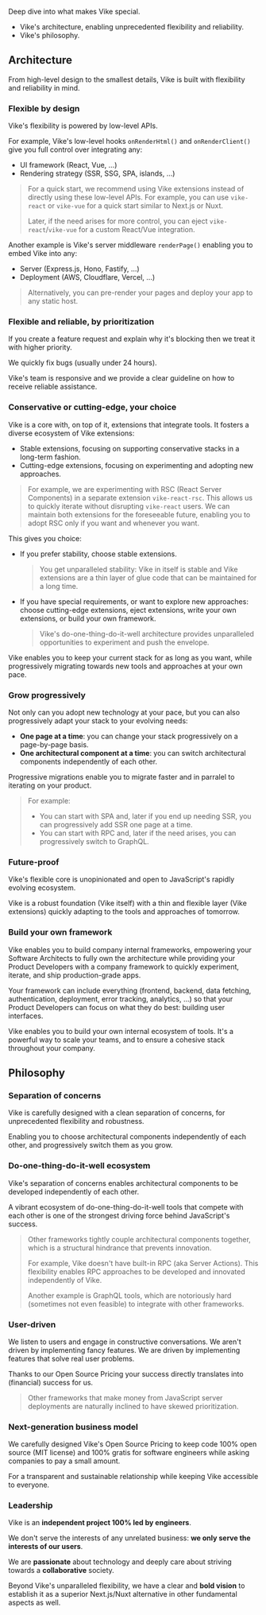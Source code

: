 
Deep dive into what makes Vike special.
- Vike's <Link href="#architecture">architecture</Link>, enabling unprecedented flexibility and reliability.
- Vike's <Link href="#philosophy">philosophy</Link>.



## Architecture

From high-level design to the smallest details, Vike is built with flexibility and reliability in mind.


### Flexible by design

Vike's flexibility is powered by low-level APIs.

For example, Vike's low-level hooks <Link href="/onRenderHtml">`onRenderHtml()`</Link> and <Link href="/onRenderClient">`onRenderClient()`</Link> give you full control over integrating any:
 - UI framework (React, Vue, ...)
 - Rendering strategy (SSR, SSG, SPA, islands, ...)

> For a quick start, we recommend using <Link href="/extensions">Vike extensions</Link> instead of directly using these low-level APIs. For example, you can use `vike-react` or `vike-vue` for a quick start similar to Next.js or Nuxt.
>
> Later, if the need arises for more control, you can <Link href="/eject">eject</Link> `vike-react`/`vike-vue` for a custom React/Vue integration.

Another example is Vike's server middleware <Link href="/renderPage"><code>renderPage()</code></Link> enabling you to embed Vike into any:
- Server (Express.js, Hono, Fastify, ...)
- Deployment (AWS, Cloudflare, Vercel, ...)

> Alternatively, you can <Link href="/pre-rendering">pre-render your pages</Link> and deploy your app to any static host.


### Flexible and reliable, by prioritization

If you create a feature request and explain why it's blocking then we treat it with higher priority.

We quickly fix bugs (usually under 24 hours).

Vike's team is responsive and we provide <Link href="/faq#how-can-i-reach-out-for-help">a clear guideline</Link> on how to receive reliable assistance.


### Conservative or cutting-edge, your choice

Vike is a core with, on top of it, <Link href="/extensions">extensions</Link> that integrate tools. It fosters a diverse ecosystem of Vike extensions:
 - Stable extensions, focusing on supporting conservative stacks in a long-term fashion.
 - Cutting-edge extensions, focusing on experimenting and adopting new approaches.

> For example, we are experimenting with RSC (React Server Components) in a separate extension `vike-react-rsc`. This allows us to quickly iterate without disrupting `vike-react` users. We can maintain both extensions for the foreseeable future, enabling you to adopt RSC only if you want and whenever you want.

This gives you choice:
 - If you prefer stability, choose stable extensions.
   > You get unparalleled stability: Vike in itself is stable and Vike extensions are a thin layer of glue code that can be maintained for a long time.
 - If you have special requirements, or want to explore new approaches: choose cutting-edge extensions, <Link href="/eject">eject extensions</Link>, write your own extensions, or <Link href="/build-your-own-framework">build your own framework</Link>.
   > Vike's do-one-thing-do-it-well architecture provides unparalleled opportunities to experiment and push the envelope.

Vike enables you to keep your current stack for as long as you want, while progressively migrating towards new tools and approaches at your own pace.


### Grow progressively

Not only can you <Link href="#conservative-or-cutting-edge-your-choice">adopt new technology at your pace</Link>, but you can also progressively adapt your stack to your evolving needs:
 - **One page at a time**: you can <Link href="/config#powerful">change your stack progressively on a page-by-page basis</Link>.
 - **One architectural component at a time**: you can switch architectural components independently of each other.

Progressive migrations enable you to migrate faster and in parralel to iterating on your product.

> For example:
> - You can start with SPA and, later if you end up needing SSR, <Link href="/ssr">you can progressively add SSR</Link> one page at a time.
> - You can start with <Link href="/https://telefunc.com/RPC">RPC</Link> and, later if the need arises, you can progressively switch to GraphQL.


### Future-proof

Vike's flexible core is unopinionated and open to JavaScript's rapidly evolving ecosystem.

Vike is a robust foundation (Vike itself) with a thin and flexible layer (Vike extensions) quickly adapting to the tools and approaches of tomorrow.


### Build your own framework

Vike enables you to <Link href="/build-your-own-framework">build company internal frameworks</Link>, empowering your Software Architects to fully own the architecture while providing your Product Developers with a company framework to quickly experiment, iterate, and ship production-grade apps.

Your framework can include everything (frontend, backend, data fetching, authentication, deployment, error tracking, analytics, ...) so that your Product Developers can focus on what they do best: building user interfaces.

Vike enables you to build your own internal ecosystem of tools. It's a powerful way to scale your teams, and to ensure a cohesive stack throughout your company.




## Philosophy


### Separation of concerns

Vike is carefully designed with a clean separation of concerns, for unprecedented flexibility and robustness.

Enabling you to choose architectural components independently of each other, and progressively switch them as you grow.


### Do-one-thing-do-it-well ecosystem

Vike's separation of concerns enables architectural components to be developed independently of each other.

A vibrant ecosystem of do-one-thing-do-it-well tools that compete with each other is one of the strongest driving force behind JavaScript's success.

> Other frameworks tightly couple architectural components together, which is a structural hindrance that prevents innovation.
>
> For example, Vike doesn't have built-in <Link href="/https://telefunc.com/RPC">RPC</Link> (aka Server Actions). This flexibility enables RPC approaches to be developed and innovated independently of Vike.
>
> Another example is GraphQL tools, which are notoriously hard (sometimes not even feasible) to integrate with other frameworks.


### User-driven

We listen to users and engage in constructive conversations. We aren't driven by implementing fancy features. We are driven by implementing features that solve real user problems.

Thanks to our Open Source Pricing your success directly translates into (financial) success for us.

> Other frameworks that make money from JavaScript server deployments are naturally inclined to have skewed prioritization.


### Next-generation business model

We carefully designed Vike's <Link href="/pricing">Open Source Pricing</Link> to keep code 100% open source (MIT license) and 100% gratis for software engineers while asking companies to pay a small amount.

For a transparent and sustainable relationship while keeping Vike accessible to everyone.


### Leadership

Vike is an **independent project 100% led by engineers**.

We don't serve the interests of any unrelated business: **we only serve the interests of our users**.

We are **passionate** about technology and deeply care about striving towards a **collaborative** society.

Beyond Vike's unparalleled flexibility, we have a clear and **bold vision** to establish it as a superior Next.js/Nuxt alternative in other fundamental aspects as well.

